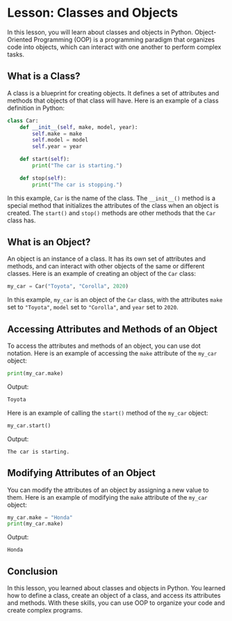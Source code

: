 # Lesson: Classes and Objects

In this lesson, you will learn about classes and objects in Python. Object-Oriented Programming (OOP) is a programming paradigm that organizes code into objects, which can interact with one another to perform complex tasks.

## What is a Class?

A class is a blueprint for creating objects. It defines a set of attributes and methods that objects of that class will have. Here is an example of a class definition in Python:

```python
class Car:
    def __init__(self, make, model, year):
        self.make = make
        self.model = model
        self.year = year

    def start(self):
        print("The car is starting.")

    def stop(self):
        print("The car is stopping.")
```

In this example, `Car` is the name of the class. The `__init__()` method is a special method that initializes the attributes of the class when an object is created. The `start()` and `stop()` methods are other methods that the `Car` class has.

## What is an Object?

An object is an instance of a class. It has its own set of attributes and methods, and can interact with other objects of the same or different classes. Here is an example of creating an object of the `Car` class:

```python
my_car = Car("Toyota", "Corolla", 2020)
```

In this example, `my_car` is an object of the `Car` class, with the attributes `make` set to `"Toyota"`, `model` set to `"Corolla"`, and `year` set to `2020`.

## Accessing Attributes and Methods of an Object

To access the attributes and methods of an object, you can use dot notation. Here is an example of accessing the `make` attribute of the `my_car` object:

```python
print(my_car.make)
```

Output:

```txt
Toyota
```

Here is an example of calling the `start()` method of the `my_car` object:

```python
my_car.start()
```

Output:

```
The car is starting.
```

## Modifying Attributes of an Object

You can modify the attributes of an object by assigning a new value to them. Here is an example of modifying the `make` attribute of the `my_car` object:

```python
my_car.make = "Honda"
print(my_car.make)
```

Output:

```
Honda
```

## Conclusion

In this lesson, you learned about classes and objects in Python. You learned how to define a class, create an object of a class, and access its attributes and methods. With these skills, you can use OOP to organize your code and create complex programs.
